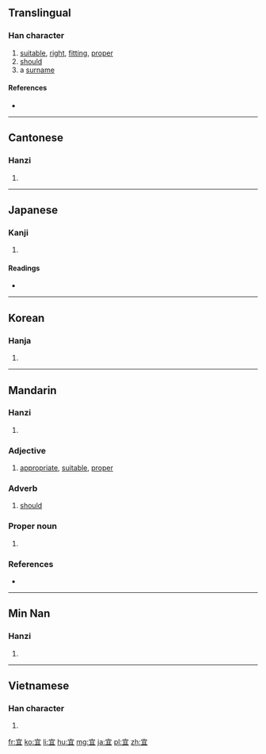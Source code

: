 {{also|冝}}
==Translingual==

===Han character===
{{Han char|rn=40|rad=宀|as=05|sn=8|four=3010<sub>7</sub>|canj=十月一 (JBM)|ids=⿱[[宀]][[且]]}}

# [[suitable]], [[right]], [[fitting]], [[proper]]
# [[should]]
# a [[surname]]

====References====
* {{Han ref|kx=0284.030|dkj=07111|dj=0561.020|hdz=20920.060|uh=5B9C|ud=23452|bh=A979|bd=43385}}

----

==Cantonese==

===Hanzi===
{{yue-hanzi|jyut=[[ji4]]|y=yi4}}

# {{defn|lang=yue|sort=宀05}}

----

==Japanese==

===Kanji===
{{ja-kanji|grade=c|rs=宀05}}

# {{defn|lang=ja|sort=宀05}}

====Readings====
* {{ja-readings|on=[[ぎ]] (gi)|kun=[[よろしい]] (yoroshii), [[むべ]] (mube)}}

----

==Korean==

===Hanja===
{{ko-hanja|hangeul=의|rv=ui|mr=ŭi}}

# {{defn|lang=ko|sort=宀05}}

----

==Mandarin==

===Hanzi===
{{cmn-hanzi|pin=[[yí]] ([[yi2]]), [[hé]] ([[he2]])|wg=i<sup>2</sup>, ho<sup>2</sup>}}

# {{defn|lang=cmn|sort=宀05}}

===Adjective===
{{cmn-adj|ts|pin=yí|pint=yi2|rs=宀05}}

# [[appropriate]], [[suitable]], [[proper]]

===Adverb===
{{cmn-adv|ts|pin=yí|pint=yi2|rs=宀05}}

# [[should]]

===Proper noun===
{{cmn-proper noun|ts|pin=yí|pint=yi2|rs=宀05}}

# {{surname|lang=cmn}}

===References===
* {{cite web
| url = http://www.mdbg.net/chindict/chindict.php?page=worddict&wdrst=0&wdqb=宜
| title = 宜
| work = MDBG English to Chinese dictionary ( Based on CC-CEDICT )
| language = Mandarin/English
| accessdate = 2014-03-11}}

----

==Min Nan==

===Hanzi===
{{nan-hanzi|poj=[[gî]] (gi<sup>5</sup>)}}

# {{defn|lang=nan}}

----

==Vietnamese==

===Han character===
{{vi-hantu|[[nghi]], [[ngơi]], [[nghe]]|rs=宀05}}

# {{defn|lang=vi|sort=宀05}}

[[fr:宜]]
[[ko:宜]]
[[li:宜]]
[[hu:宜]]
[[mg:宜]]
[[ja:宜]]
[[pl:宜]]
[[zh:宜]]